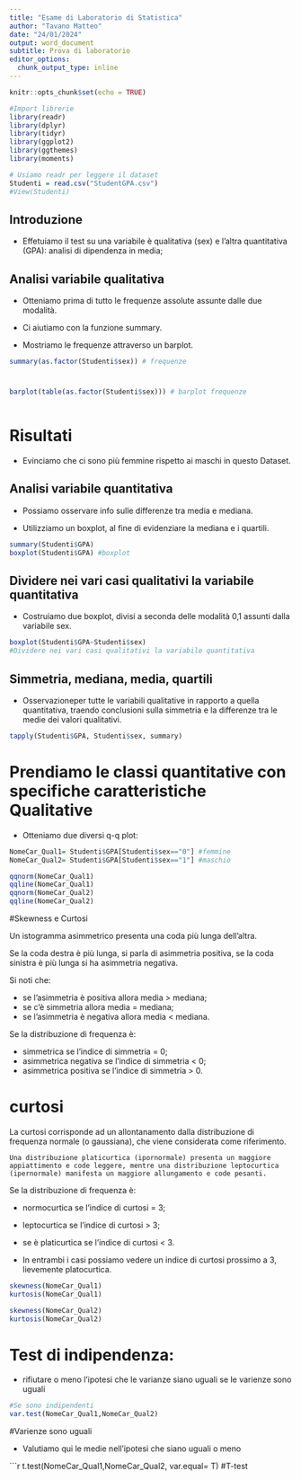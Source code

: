 ---
title: "Esame di Laboratorio di Statistica"
author: "Tavano Matteo"
date: "24/01/2024"
output: word_document
subtitle: Prova di laboratorio
editor_options:
  chunk_output_type: inline
---

```{r setup, include=FALSE}
knitr::opts_chunk$set(echo = TRUE)
```


```{r}
#Import librerie
library(readr)
library(dplyr)
library(tidyr)
library(ggplot2)
library(ggthemes)
library(moments)
```

```{r}
# Usiamo readr per leggere il dataset
Studenti = read.csv("StudentGPA.csv")
#View(Studenti)
```

## Introduzione

 - Effetuiamo il test su una variabile è qualitativa (sex) e l'altra quantitativa (GPA): analisi di
 dipendenza in media;
 
 

## Analisi variabile qualitativa

- Otteniamo prima di tutto le frequenze assolute assunte dalle due modalità.

- Ci aiutiamo con la funzione summary.

- Mostriamo le frequenze attraverso un barplot.

```{r}
summary(as.factor(Studenti$sex)) # frequenze
```


# 
```{r}
barplot(table(as.factor(Studenti$sex))) # barplot frequenze



```
# Risultati

- Evinciamo che ci sono più femmine rispetto ai maschi in questo Dataset.




## Analisi variabile quantitativa

- Possiamo osservare info sulle differenze tra media e mediana.

- Utilizziamo un  boxplot, al fine di evidenziare la mediana e i quartili.

```{r}
summary(Studenti$GPA) 
boxplot(Studenti$GPA) #boxplot
```






## Dividere nei vari casi qualitativi la variabile quantitativa

- Costruiamo due boxplot, divisi a seconda delle modalità 0,1 assunti dalla variabile sex.


```{r}
boxplot(Studenti$GPA~Studenti$sex) 
#Dividere nei vari casi qualitativi la variabile quantitativa
```

## Simmetria, mediana, media, quartili


- Osservazioneper tutte le variabili qualitative in rapporto a quella quantitativa, traendo conclusioni sulla simmetria e la differenze tra le medie dei valori qualitativi.


```{r}
tapply(Studenti$GPA, Studenti$sex, summary)
```
# Prendiamo le classi quantitative con specifiche caratteristiche Qualitative

- Otteniamo due diversi q-q plot:

```{r}
NomeCar_Qual1= Studenti$GPA[Studenti$sex=="0"] #femmine
NomeCar_Qual2= Studenti$GPA[Studenti$sex=="1"] #maschio

qqnorm(NomeCar_Qual1) 
qqline(NomeCar_Qual1) 
qqnorm(NomeCar_Qual2) 
qqline(NomeCar_Qual2) 
```
#Skewness e Curtosi

Un istogramma asimmetrico presenta una coda più lunga dell'altra.

Se la coda destra è più lunga, si parla di asimmetria positiva, se la coda
sinistra è più lunga si ha asimmetria negativa.

Si noti che:

- se l'asimmetria è positiva allora media > mediana;
- se c'è simmetria allora media = mediana;
- se l'asimmetria è negativa allora media < mediana. 

Se la distribuzione di frequenza è:

- simmetrica se l'indice di simmetria = 0; 
- asimmetrica negativa se l'indice di simmetria < 0; 
- asimmetrica positiva se l'indice di simmetria > 0.



# curtosi
   La curtosi corrisponde ad un allontanamento dalla distribuzione di
   frequenza normale (o gaussiana), che viene considerata come riferimento.

    Una distribuzione platicurtica (ipornormale) presenta un maggiore
    appiattimento e code leggere, mentre una distribuzione leptocurtica
    (ipernormale) manifesta un maggiore allungamento e code pesanti.

Se la distribuzione di frequenza è:

- normocurtica se l'indice di curtosi = 3; 
- leptocurtica se l'indice di curtosi > 3;
- se è platicurtica se l'indice di curtosi < 3.

- In entrambi i casi possiamo vedere un indice di curtosi prossimo a 3, lievemente platocurtica.


```{r}
skewness(NomeCar_Qual1) 
kurtosis(NomeCar_Qual1)

skewness(NomeCar_Qual2) 
kurtosis(NomeCar_Qual2)
```
# Test di indipendenza:

- rifiutare o meno l'ipotesi che le varianze siano uguali se le varienze sono uguali

```{r}
#Se sono indipendenti 
var.test(NomeCar_Qual1,NomeCar_Qual2)
```
#Varienze sono uguali

- Valutiamo qui le medie nell'ipotesi che siano uguali o meno

```{r}
t.test(NomeCar_Qual1,NomeCar_Qual2, var.equal= T) #T-test


